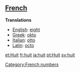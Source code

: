 ==[[French]]==

'''Translations'''

*[[English]]: [[eight]]
*[[Greek]]: [[okto]]
*[[Italian]]: [[otto]]
*[[Latin]]: [[octo]]

[[et:Huit]]
[[fr:huit]]
[[ja:huit]]
[[pt:Huit]]
[[sv:huit]]
[[Category:French numbers]]